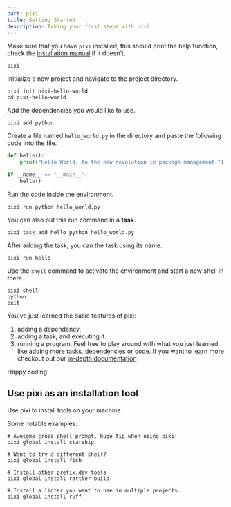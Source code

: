 ```yaml
---
part: pixi
title: Getting Started
description: Taking your first steps with pixi
---
```


Make sure that you have `pixi` installed, this should print the help function, check the [installation manual](installation.mdx) if it doesn't.

```shell
pixi
```

Initialize a new project and navigate to the project directory.

```shell
pixi init pixi-hello-world
cd pixi-hello-world
```

Add the dependencies you would like to use.

```shell
pixi add python
```

Create a file named `hello_world.py` in the directory and paste the following code into the file.

```python title="hello_world.py" showLineNumbers
def hello():
    print("Hello World, to the new revolution in package management.")

if __name__ == "__main__":
    hello()
```

Run the code inside the environment.

```shell
pixi run python hello_world.py
```

You can also put this run command in a **task**.

```shell
pixi task add hello python hello_world.py
```

After adding the task, you can the task using its name.

```shell
pixi run hello
```

Use the `shell` command to activate the environment and start a new shell in there.

```shell
pixi shell
python
exit
```

You've just learned the basic features of pixi:
1. adding a dependency.
2. adding a task, and executing it.
3. running a program.
Feel free to play around with what you just learned like adding more tasks, dependencies or code.
If you want to learn more checkout out our [in-depth documentation](./advanced)

Happy coding!

## Use pixi as an installation tool

Use pixi to install tools on your machine.

Some notable examples:

```shell
# Awesome cross shell prompt, huge tip when using pixi!
pixi global install starship

# Want to try a different shell?
pixi global install fish

# Install other prefix.dev tools
pixi global install rattler-build

# Install a linter you want to use in multiple projects.
pixi global install ruff
```
